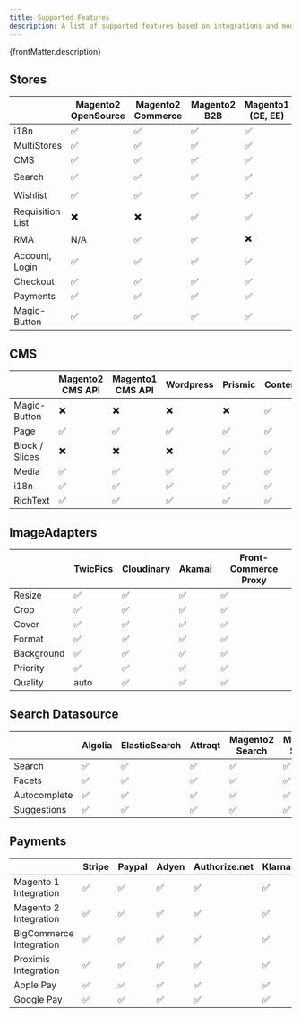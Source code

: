 ```yaml
---
title: Supported Features
description: A list of supported features based on integrations and modules
---
```


<p>{frontMatter.description}</p>

## Stores

|                  | Magento2 OpenSource | Magento2 Commerce | Magento2 B2B | Magento1 (CE, EE) | BigCommerce | Proximis |
| ---------------- | ------------------- | ----------------- | ------------ | ----------------- | ----------- | -------- |
| i18n             | ✅                  | ✅                | ✅           | ✅                | ✅          | ❔       |
| MultiStores      | ✅                  | ✅                | ✅           | ✅                | ✅          | ❔       |
| CMS              | ✅                  | ✅                | ✅           | ✅                | ✅          | ❔       |
| Search           | ✅                  | ✅                | ✅           | ✅                | ✖️          | ❔       |
| Wishlist         | ✅                  | ✅                | ✅           | ✅                | ✖️          | ❔       |
| Requisition List | ✖️                  | ✖️                | ✅           | ✅                | ✖️          | ❔       |
| RMA              | N/A                 | ✅                | ✅           | ✖️                | ✖️          | ❔       |
| Account, Login   | ✅                  | ✅                | ✅           | ✅                | ✅          | ❔       |
| Checkout         | ✅                  | ✅                | ✅           | ✅                | ✅          | ❔       |
| Payments         | ✅                  | ✅                | ✅           | ✅                | ✅          | ❔       |
| Magic-Button     | ✅                  | ✅                | ✅           | ✅                | ✖️          | ❔       |

## CMS

|                | Magento2 CMS API | Magento1 CMS API | Wordpress | Prismic | Contentful |
| -------------- | ---------------- | ---------------- | --------- | ------- | ---------- |
| Magic-Button   | ✖️               | ✖️               | ✖️        | ✖️      | ✅         |
| Page           | ✅               | ✅               | ✅        | ✅      | ✅         |
| Block / Slices | ✖️               | ✖️               | ✖️        | ✅      | ✅         |
| Media          | ✅               | ✅               | ✅        | ✅      | ✅         |
| i18n           | ✅               | ✅               | ✅        | ✅      | ✅         |
| RichText       | ✅               | ✅               | ✅        | ✅      | ✅         |

## ImageAdapters

|            | TwicPics | Cloudinary | Akamai | Front-Commerce Proxy |
| ---------- | -------- | ---------- | ------ | -------------------- |
| Resize     | ✅       | ✅         | ✅     | ✅                   |
| Crop       | ✅       | ✅         | ✅     | ✅                   |
| Cover      | ✅       | ✅         | ✅     | ✅                   |
| Format     | ✅       | ✅         | ✅     | ✅                   |
| Background | ✅       | ✅         | ✅     | ✅                   |
| Priority   | ✅       | ✅         | ✅     | ✅                   |
| Quality    | auto     | ✅         | ✅     | ✅                   |

## Search Datasource

|              | Algolia | ElasticSearch | Attraqt | Magento2 Search | Magento1 Search |
| ------------ | ------- | ------------- | ------- | --------------- | --------------- |
| Search       | ✅      | ✅            | ✅      | ✅              | ✅              |
| Facets       | ✅      | ✅            | ✅      | ✅              | ✅              |
| Autocomplete | ✅      | ✅            | ✅      | ✅              | ✅              |
| Suggestions  | ✅      | ✅            | ✅      | ✅              | ✅              |

## Payments

|                         | Stripe | Paypal | Adyen | Authorize.net | Klarna | Payzen | HiPay |
| ----------------------- | ------ | ------ | ----- | ------------- | ------ | ------ | ----- |
| Magento 1 Integration   | ✅     | ✅     | ✅    | ✅            | ✅     | ✅     | ✅    |
| Magento 2 Integration   | ✅     | ✅     | ✅    | ✅            | ✅     | ✅     | ✅    |
| BigCommerce Integration | ✅     | ✅     | ✅    | ✅            | ✅     | ✅     | ✅    |
| Proximis Integration    | ✅     | ✅     | ✅    | ✅            | ✅     | ✅     | ✅    |
| Apple Pay               | ✅     | ✅     | ✅    | ✅            | ✅     | ✅     | ✅    |
| Google Pay              | ✅     | ✅     | ✅    | ✅            | ✅     | ✅     | ✅    |
